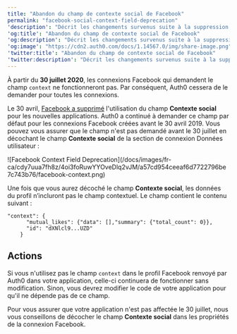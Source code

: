 ```yaml
---
title: "Abandon du champ de contexte social de Facebook"
permalink: "facebook-social-context-field-deprecation"
'description': "Décrit les changements survenus suite à la suppression par Facebook de l'accès au champ de contexte social de leur profil."
'og:title': "Abandon du champ de contexte social de Facebook"
'og:description': "Décrit les changements survenus suite à la suppression par Facebook de l'accès au champ de contexte social de leur profil."
'og:image': "https://cdn2.auth0.com/docs/1.14567.0/img/share-image.png"
'twitter:title': "Abandon du champ de contexte social de Facebook"
'twitter:description': "Décrit les changements survenus suite à la suppression par Facebook de l'accès au champ de contexte social de leur profil."
---
```


À partir du **30 juillet 2020**, les connexions Facebook qui demandent le champ `context` ne fonctionneront pas. Par conséquent, Auth0 cessera de le demander pour toutes les connexions.

Le 30 avril, [Facebook a supprimé](https://developers.facebook.com/docs/graph-api/changelog/4-30-2019-endpoint-deprecations) l'utilisation du champ **Contexte social** pour les nouvelles applications. Auth0 a continué à demander ce champ par défaut pour les connexions Facebook créées avant le 30 avril 2019. Vous pouvez vous assurer que le champ n'est pas demandé avant le 30 juillet en décochant le champ **Contexte social** de la section de connexion Données utilisateur :

<Frame>![Facebook Context Field Deprecation](/docs/images/fr-ca/cdy7uua7fh8z/4oi3foRuwYYOveDlq2vJM/a57cd954ceeaf6d7722796be7c743b76/facebook-context.png)</Frame>

Une fois que vous aurez décoché le champ **Contexte social**, les données du profil n’incluront pas le champ contextuel. Le champ contient le contenu suivant :

```text lines
"context": {
      "mutual_likes": {"data": [],"summary": {"total_count": 0}},
      "id": "dXNlcl9...UZD"
    }
```

## Actions

Si vous n'utilisez pas le champ `context` dans le profil Facebook renvoyé par Auth0 dans votre application, celle-ci continuera de fonctionner sans modification. Sinon, vous devrez modifier le code de votre application pour qu'il ne dépende pas de ce champ.

Pour vous assurer que votre application n'est pas affectée le 30 juillet, nous vous conseillons de décocher le champ **Contexte social** dans les propriétés de la connexion Facebook.